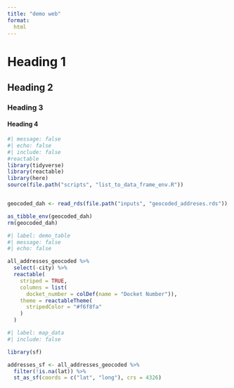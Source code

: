 ```yaml
---
title: "demo web"
format: 
  html
---
```


# Heading 1

## Heading 2

### Heading 3

#### Heading 4

```r
#| message: false
#| echo: false
#| include: false
#reactable
library(tidyverse)
library(reactable)
library(here)
source(file.path("scripts", "list_to_data_frame_env.R"))


geocoded_dah <- read_rds(file.path("inputs", "geocoded_addreses.rds"))

as_tibble_env(geocoded_dah)
rm(geocoded_dah)
```

```r
#| label: demo_table
#| message: false
#| echo: false

all_addresses_geocoded %>%
  select(-city) %>%
  reactable(
    striped = TRUE,
    columns = list(
      docket_number = colDef(name = "Docket Number")),
    theme = reactableTheme(
      stripedColor = "#f6f8fa"
    )
  )
```

```r
#| label: map_data
#| include: false

library(sf)

addresses_sf <- all_addresses_geocoded %>% 
  filter(!is.na(lat)) %>%
  st_as_sf(coords = c("lat", "long"), crs = 4326)

```

```r

```
